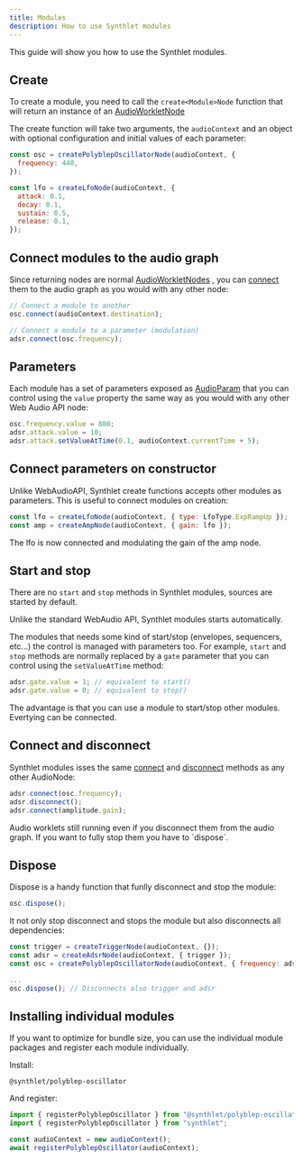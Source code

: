 ```yaml
---
title: Modules
description: How to use Synthlet modules
---
```


This guide will show you how to use the Synthlet modules.

## Create

To create a module, you need to call the `create<Module>Node` function that will return an instance of an [AudioWorkletNode](https://developer.mozilla.org/en-US/docs/Web/API/AudioWorkletNode)

The create function will take two arguments, the `audioContext` and an object with optional configuration and initial values of each parameter:

```js
const osc = createPolyblepOscillatorNode(audioContext, {
  frequency: 440,
});

const lfo = createLfoNode(audioContext, {
  attack: 0.1,
  decay: 0.1,
  sustain: 0.5,
  release: 0.1,
});
```

## Connect modules to the audio graph

Since returning nodes are normal [AudioWorkletNodes](https://developer.mozilla.org/en-US/docs/Web/API/AudioWorkletNode/AudioWorkletNode) , you can [connect](https://developer.mozilla.org/en-US/docs/Web/API/AudioNode/connect) them to the audio graph as you would with any other node:

```js
// Connect a module to another
osc.connect(audioContext.destination);

// Connect a module to a parameter (modulation)
adsr.connect(osc.frequency);
```

## Parameters

Each module has a set of parameters exposed as [AudioParam](https://developer.mozilla.org/en-US/docs/Web/API/AudioParam) that you can control using the `value` property the same way as you would with any other Web Audio API node:

```js
osc.frequency.value = 880;
adsr.attack.value = 10;
adsr.attack.setValueAtTime(0.1, audioContext.currentTime + 5);
```

## Connect parameters on constructor

Unlike WebAudioAPI, Synthlet create functions accepts other modules as parameters. This is useful to connect modules on creation:

```js
const lfo = createLfoNode(audioContext, { type: LfoType.ExpRampUp });
const amp = createAmpNode(audioContext, { gain: lfo });
```

The lfo is now connected and modulating the gain of the amp node.

## Start and stop

There are no `start` and `stop` methods in Synthlet modules, sources are started by default.

<Callout title="No start/stop" type="warn">
  Unlike the standard WebAudio API, Synthlet modules starts automatically.
</Callout>

The modules that needs some kind of start/stop (envelopes, sequencers, etc...) the control is managed with parameters too. For example, `start` and `stop` methods are normally replaced by a `gate` parameter that you can control using the `setValueAtTime` method:

```js
adsr.gate.value = 1; // equivalent to start()
adsr.gate.value = 0; // equivalent to stop()
```

The advantage is that you can use a module to start/stop other modules. Evertying can be connected.

## Connect and disconnect

Synthlet modules isses the same [connect](https://developer.mozilla.org/en-US/docs/Web/API/AudioNode/connect) and [disconnect](https://developer.mozilla.org/en-US/docs/Web/API/AudioNode/disconnect) methods as any other AudioNode:

```js
adsr.connect(osc.frequency);
adsr.disconnect();
adsr.connect(amplitude.gain);
```

<Callout title="Disconnect is not enough" type="warn">
  Audio worklets still running even if you disconnect them from the audio graph.
  If you want to fully stop them you have to `dispose`.
</Callout>

## Dispose

Dispose is a handy function that funlly disconnect and stop the module:

```js
osc.dispose();
```

It not only stop disconnect and stops the module but also disconnects all dependencies:

```js
const trigger = createTriggerNode(audioContext, {});
const adsr = createAdsrNode(audioContext, { trigger });
const osc = createPolyblepOscillatorNode(audioContext, { frequency: adsr });

...
osc.dispose(); // Disconnects also trigger and adsr
```

## Installing individual modules

If you want to optimize for bundle size, you can use the individual module packages and register each module individually.

Install:

```package-install
@synthlet/polyblep-oscillator
```

And register:

```js
import { registerPolyblepOscillator } from "@synthlet/polyblep-oscillator";
import { registerPolyblepOscillator } from "synthlet";

const audioContext = new audioContext();
await registerPolyblepOscillator(audioContext);
```
